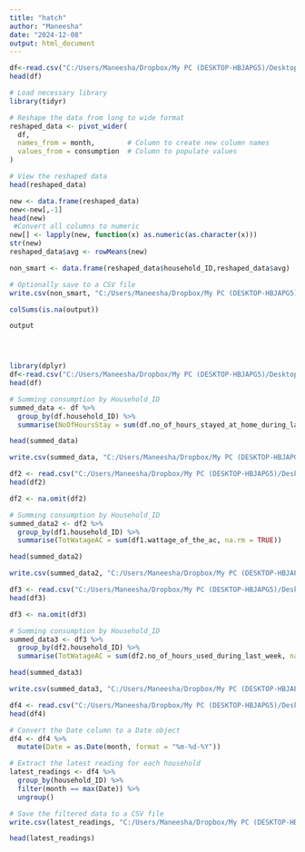 ```yaml
---
title: "hatch"
author: "Maneesha"
date: "2024-12-08"
output: html_document
---
```


```r
df<-read.csv("C:/Users/Maneesha/Dropbox/My PC (DESKTOP-HBJAPG5)/Desktop/Hack/non_smart_meter_data.csv")
head(df)

# Load necessary library
library(tidyr)

# Reshape the data from long to wide format
reshaped_data <- pivot_wider(
  df,
  names_from = month,        # Column to create new column names
  values_from = consumption  # Column to populate values
)

# View the reshaped data
head(reshaped_data)

new <- data.frame(reshaped_data)
new<-new[,-1]
head(new)
 #Convert all columns to numeric
new[] <- lapply(new, function(x) as.numeric(as.character(x)))
str(new)
reshaped_data$avg <- rowMeans(new)

non_smart <- data.frame(reshaped_data$household_ID,reshaped_data$avg)

# Optionally save to a CSV file
write.csv(non_smart, "C:/Users/Maneesha/Dropbox/My PC (DESKTOP-HBJAPG5)/Desktop/Hack/avg_nonsmart.csv", row.names = TRUE)

colSums(is.na(output))

output





```

```r

library(dplyr)
df<-read.csv("C:/Users/Maneesha/Dropbox/My PC (DESKTOP-HBJAPG5)/Desktop/Hack/no_ours_stay.csv")
head(df)

# Summing consumption by Household_ID
summed_data <- df %>%
  group_by(df.household_ID) %>%
  summarise(NoOfHoursStay = sum(df.no_of_hours_stayed_at_home_during_last_week, na.rm = TRUE))

head(summed_data)

write.csv(summed_data, "C:/Users/Maneesha/Dropbox/My PC (DESKTOP-HBJAPG5)/Desktop/Hack/no_hours_stay.csv", row.names = TRUE)
```

```r
df2 <- read.csv("C:/Users/Maneesha/Dropbox/My PC (DESKTOP-HBJAPG5)/Desktop/Hack/wattage_of_ac.csv")
head(df2)

df2 <- na.omit(df2)

# Summing consumption by Household_ID
summed_data2 <- df2 %>%
  group_by(df1.household_ID) %>%
  summarise(TotWatageAC = sum(df1.wattage_of_the_ac, na.rm = TRUE))

head(summed_data2)

write.csv(summed_data2, "C:/Users/Maneesha/Dropbox/My PC (DESKTOP-HBJAPG5)/Desktop/Hack/summed_wattage_AC.csv", row.names = TRUE)
```

```r
df3 <- read.csv("C:/Users/Maneesha/Dropbox/My PC (DESKTOP-HBJAPG5)/Desktop/Hack/appliances_no_of_hours_used_during_last_week.csv")
head(df3)

df3 <- na.omit(df3)

# Summing consumption by Household_ID
summed_data3 <- df3 %>%
  group_by(df2.household_ID) %>%
  summarise(TotWatageAC = sum(df2.no_of_hours_used_during_last_week, na.rm = TRUE))

head(summed_data3)

write.csv(summed_data3, "C:/Users/Maneesha/Dropbox/My PC (DESKTOP-HBJAPG5)/Desktop/Hack/summed_appliances.csv", row.names = TRUE)
```

```r
df4 <- read.csv("C:/Users/Maneesha/Dropbox/My PC (DESKTOP-HBJAPG5)/Desktop/Hack/non_smart_meter_data.csv")
head(df4)

# Convert the Date column to a Date object
df4 <- df4 %>%
  mutate(Date = as.Date(month, format = "%m-%d-%Y"))

# Extract the latest reading for each household
latest_readings <- df4 %>%
  group_by(household_ID) %>%
  filter(month == max(Date)) %>%
  ungroup()

# Save the filtered data to a CSV file
write.csv(latest_readings, "C:/Users/Maneesha/Dropbox/My PC (DESKTOP-HBJAPG5)/Desktop/Hack/last_month_non_smart_data1.csv", row.names = TRUE)

head(latest_readings)
```





